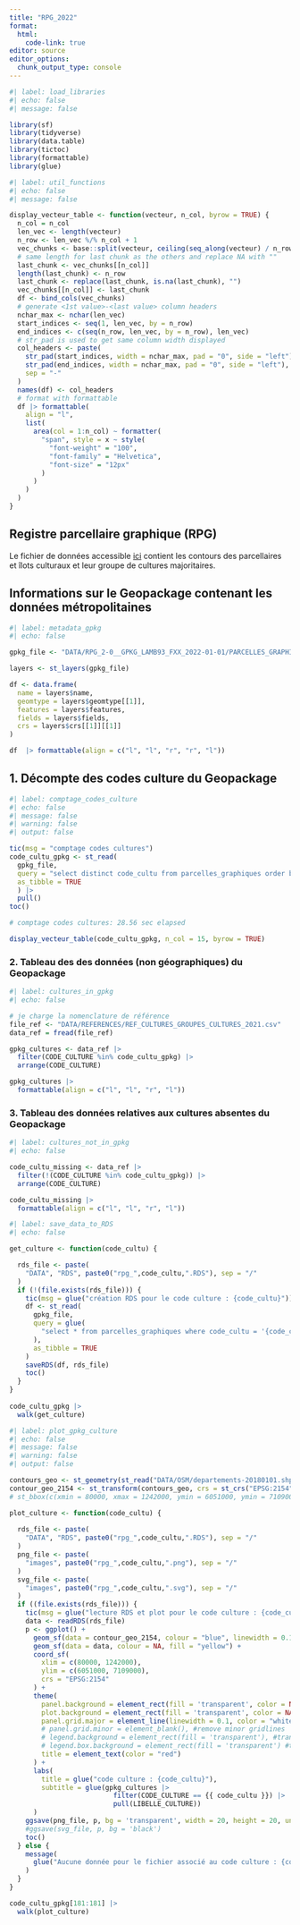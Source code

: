```yaml
---
title: "RPG_2022"
format: 
  html:
    code-link: true
editor: source
editor_options: 
  chunk_output_type: console
---
```


```r
#| label: load_libraries
#| echo: false
#| message: false

library(sf)
library(tidyverse)
library(data.table)
library(tictoc)
library(formattable)
library(glue)

```

```r
#| label: util_functions
#| echo: false
#| message: false

display_vecteur_table <- function(vecteur, n_col, byrow = TRUE) {
  n_col = n_col
  len_vec <- length(vecteur)
  n_row <- len_vec %/% n_col + 1
  vec_chunks <- base::split(vecteur, ceiling(seq_along(vecteur) / n_row))
  # same length for last chunk as the others and replace NA with ""
  last_chunk <- vec_chunks[[n_col]]
  length(last_chunk) <- n_row
  last_chunk <- replace(last_chunk, is.na(last_chunk), "")
  vec_chunks[[n_col]] <- last_chunk
  df <- bind_cols(vec_chunks)
  # generate <1st value>-<last value> column headers
  nchar_max <- nchar(len_vec)
  start_indices <- seq(1, len_vec, by = n_row)
  end_indices <- c(seq(n_row, len_vec, by = n_row), len_vec)
  # str_pad is used to get same column width displayed
  col_headers <- paste(
    str_pad(start_indices, width = nchar_max, pad = "0", side = "left"),
    str_pad(end_indices, width = nchar_max, pad = "0", side = "left"),    
    sep = "-"
  )
  names(df) <- col_headers
  # format with formattable
  df |> formattable(
    align = "l",
    list(
      area(col = 1:n_col) ~ formatter(
        "span", style = x ~ style(
          "font-weight" = "100",
          "font-family" = "Helvetica",
          "font-size" = "12px"
        )
      )
    )
  )
}

```

## Registre parcellaire graphique (RPG)

Le fichier de données accessible [ici](https://www.data.gouv.fr/fr/datasets/registre-parcellaire-graphique-rpg-contours-des-parcelles-et-ilots-culturaux-et-leur-groupe-de-cultures-majoritaire/) contient les contours des parcellaires et îlots culturaux et leur groupe de cultures majoritaires.

## Informations sur le Geopackage contenant les données métropolitaines

```r
#| label: metadata_gpkg
#| echo: false

gpkg_file <- "DATA/RPG_2-0__GPKG_LAMB93_FXX_2022-01-01/PARCELLES_GRAPHIQUES.gpkg"

layers <- st_layers(gpkg_file)

df <- data.frame(
  name = layers$name,
  geomtype = layers$geomtype[[1]],
  features = layers$features,
  fields = layers$fields,
  crs = layers$crs[[1]][[1]]
) 

df  |> formattable(align = c("l", "l", "r", "r", "l"))

```

## 1. Décompte des codes culture du Geopackage

```r
#| label: comptage_codes_culture
#| echo: false
#| message: false
#| warning: false
#| output: false

tic(msg = "comptage codes cultures")
code_cultu_gpkg <- st_read(
  gpkg_file, 
  query = "select distinct code_cultu from parcelles_graphiques order by code_cultu;",
  as_tibble = TRUE
  ) |> 
  pull()
toc()

# comptage codes cultures: 28.56 sec elapsed

display_vecteur_table(code_cultu_gpkg, n_col = 15, byrow = TRUE)

```

### 2. Tableau des des données (non géographiques) du Geopackage

```r
#| label: cultures_in_gpkg
#| echo: false

# je charge la nomenclature de référence
file_ref <- "DATA/REFERENCES/REF_CULTURES_GROUPES_CULTURES_2021.csv"
data_ref = fread(file_ref)

gpkg_cultures <- data_ref |> 
  filter(CODE_CULTURE %in% code_cultu_gpkg) |> 
  arrange(CODE_CULTURE)

gpkg_cultures |> 
  formattable(align = c("l", "l", "r", "l"))

```

### 3. Tableau des données relatives aux cultures absentes du Geopackage

```r
#| label: cultures_not_in_gpkg
#| echo: false

code_cultu_missing <- data_ref |> 
  filter(!(CODE_CULTURE %in% code_cultu_gpkg)) |> 
  arrange(CODE_CULTURE)

code_cultu_missing |> 
  formattable(align = c("l", "l", "r", "l"))

```

```r
#| label: save_data_to_RDS
#| echo: false

get_culture <- function(code_cultu) {

  rds_file <- paste(
    "DATA", "RDS", paste0("rpg_",code_cultu,".RDS"), sep = "/"
  )
  if (!(file.exists(rds_file))) {
    tic(msg = glue("création RDS pour le code culture : {code_cultu}"))
    df <- st_read(
      gpkg_file,
      query = glue(
        "select * from parcelles_graphiques where code_cultu = '{code_cultu}';"
      ),
      as_tibble = TRUE
    )
    saveRDS(df, rds_file)
    toc()
  } 
}
 
code_cultu_gpkg |> 
  walk(get_culture)  

```


```r
#| label: plot_gpkg_culture
#| echo: false
#| message: false
#| warning: false
#| output: false

contours_geo <- st_geometry(st_read("DATA/OSM/departements-20180101.shp"))
contour_geo_2154 <- st_transform(contours_geo, crs = st_crs("EPSG:2154"))
# st_bbox(c(xmin = 80000, xmax = 1242000, ymin = 6051000, ymin = 7109000), crs = st_crs("EPSG:2154"))

plot_culture <- function(code_cultu) {
  
  rds_file <- paste(
    "DATA", "RDS", paste0("rpg_",code_cultu,".RDS"), sep = "/"
  )
  png_file <- paste(
    "images", paste0("rpg_",code_cultu,".png"), sep = "/"
  )
  svg_file <- paste(
    "images", paste0("rpg_",code_cultu,".svg"), sep = "/"
  )
  if ((file.exists(rds_file))) {
    tic(msg = glue("lecture RDS et plot pour le code culture : {code_cultu}"))
    data <- readRDS(rds_file) 
    p <- ggplot() +
      geom_sf(data = contour_geo_2154, colour = "blue", linewidth = 0.1, fill = "transparent") +
      geom_sf(data = data, colour = NA, fill = "yellow") +
      coord_sf(
        xlim = c(80000, 1242000),
        ylim = c(6051000, 7109000),
        crs = "EPSG:2154"
      ) +
      theme(
        panel.background = element_rect(fill = 'transparent', color = NA), #transparent panel bg
        plot.background = element_rect(fill = 'transparent', color = NA), #transparent plot bg
        panel.grid.major = element_line(linewidth = 0.1, color = "white"),
        # panel.grid.minor = element_blank(), #remove minor gridlines
        # legend.background = element_rect(fill = 'transparent'), #transparent legend bg
        # legend.box.background = element_rect(fill = 'transparent') #transparent legend panel
        title = element_text(color = "red")
      ) +
      labs(
        title = glue("code culture : {code_cultu}"),
        subtitle = glue(gpkg_cultures |> 
                          filter(CODE_CULTURE == {{ code_cultu }}) |> 
                          pull(LIBELLE_CULTURE))
      )
    ggsave(png_file, p, bg = 'transparent', width = 20, height = 20, units = "cm", dpi = 320)
    #ggsave(svg_file, p, bg = 'black')
    toc()
  } else {
    message(
      glue("Aucune donnée pour le fichier associé au code culture : {code_cultu}")
    )
  }
}

code_cultu_gpkg[181:181] |> 
  walk(plot_culture)

```


